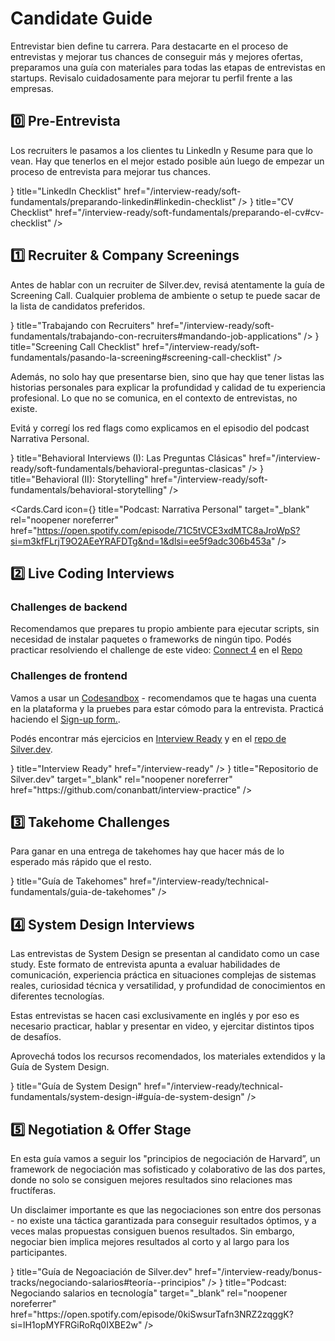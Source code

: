 

# Candidate Guide

Entrevistar bien define tu carrera. Para destacarte en el proceso de entrevistas y mejorar tus chances de conseguir más y mejores ofertas, preparamos una guía con materiales para todas las etapas de entrevistas en startups. Revisalo cuidadosamente para mejorar tu perfil frente a las empresas.

## 0️⃣ Pre-Entrevista

Los recruiters le pasamos a los clientes tu LinkedIn y Resume para que lo vean. Hay que tenerlos en el mejor estado posible aún luego de empezar un proceso de entrevista para mejorar tus chances.

<Cards>
<Cards.Card
icon={<LinkIcon />}
title="LinkedIn Checklist"
href="/interview-ready/soft-fundamentals/preparando-linkedin#linkedin-checklist"
/>
<Cards.Card
icon={<LinkIcon />}
title="CV Checklist"
href="/interview-ready/soft-fundamentals/preparando-el-cv#cv-checklist"
/>
</Cards>

## 1️⃣ Recruiter & Company Screenings

Antes de hablar con un recruiter de Silver.dev, revisá atentamente la guía de Screening Call. Cualquier problema de ambiente o setup te puede sacar de la lista de candidatos preferidos.

<Cards>
<Cards.Card
icon={<LinkIcon />}
title="Trabajando con Recruiters"
href="/interview-ready/soft-fundamentals/trabajando-con-recruiters#mandando-job-applications"
/>
<Cards.Card
icon={<LinkIcon />}
title="Screening Call Checklist"
href="/interview-ready/soft-fundamentals/pasando-la-screening#screening-call-checklist"
/>
</Cards>

Además, no solo hay que presentarse bien, sino que hay que tener listas las historias personales para explicar la profundidad y calidad de tu experiencia profesional. Lo que no se comunica, en el contexto de entrevistas, no existe.

Evitá y corregí los red flags como explicamos en el episodio del podcast Narrativa Personal.

<Cards>
<Cards.Card
icon={<LinkIcon />}
title="Behavioral Interviews (I): Las Preguntas Clásicas"
href="/interview-ready/soft-fundamentals/behavioral-preguntas-clasicas"
/>
<Cards.Card
icon={<LinkIcon />}
title="Behavioral (II): Storytelling"
href="/interview-ready/soft-fundamentals/behavioral-storytelling"
/>

<Cards.Card
icon={<LinkIcon />}
title="Podcast: Narrativa Personal"
target="_blank"
rel="noopener noreferrer"
href="https://open.spotify.com/episode/71C5tVCE3xdMTC8aJroWpS?si=m3kfFLrjT9O2AEeYRAFDTg&nd=1&dlsi=ee5f9adc306b453a"
/>
</Cards>

## 2️⃣ Live Coding Interviews

### Challenges de backend

Recomendamos que prepares tu propio ambiente para ejecutar scripts, sin necesidad de instalar paquetes o frameworks de ningún tipo.
Podés practicar resolviendo el challenge de este video: [Connect 4](https://docs.silver.dev/interview-ready/profile-mastery/backend/connect4) en el [Repo](https://github.com/conanbatt/interview-practice/blob/main/coding-challenges/coding/connect4.mjs)

### Challenges de frontend

Vamos a usar un [Codesandbox](https://codesandbox.io/) - recomendamos que te hagas una cuenta en la plataforma y la pruebes para estar cómodo para la entrevista.
Practicá haciendo el [Sign-up form.](/interview-ready/profile-mastery/frontend/react-signup-form).

Podés encontrar más ejercicios en [Interview Ready](/interview-ready) y en el [repo de Silver.dev](https://github.com/conanbatt/interview-practice).

<Cards>
<Cards.Card
icon={<LinkIcon />}
title="Interview Ready"
href="/interview-ready"
/>
<Cards.Card
icon={<LinkIcon />}
title="Repositorio de Silver.dev"
target="_blank"
rel="noopener noreferrer"
href="https://github.com/conanbatt/interview-practice"
/>
</Cards>

## 3️⃣ Takehome Challenges

Para ganar en una entrega de takehomes hay que hacer más de lo esperado más rápido que el resto.

<Cards>
<Cards.Card
icon={<LinkIcon />}
title="Guía de Takehomes"
href="/interview-ready/technical-fundamentals/guia-de-takehomes"
/>
</Cards>

## 4️⃣ System Design Interviews

Las entrevistas de System Design se presentan al candidato como un case study. Este formato de entrevista apunta a evaluar habilidades de comunicación, experiencia práctica en situaciones complejas de sistemas reales, curiosidad técnica y versatilidad, y profundidad de conocimientos en diferentes tecnologías.

Estas entrevistas se hacen casi exclusivamente en inglés y por eso es necesario practicar, hablar y presentar en video, y ejercitar distintos tipos de desafíos.

Aprovechá todos los recursos recomendados, los materiales extendidos y la Guía de System Design.

<Cards>
<Cards.Card
icon={<LinkIcon />}
title="Guía de System Design"
href="/interview-ready/technical-fundamentals/system-design-i#guía-de-system-design"
/>
</Cards>

## 5️⃣ Negotiation & Offer Stage

En esta guía vamos a seguir los "principios de negociación de Harvard”, un framework de negociación mas sofisticado y colaborativo de las dos partes, donde no solo se consiguen mejores resultados sino relaciones mas fructíferas.

Un disclaimer importante es que las negociaciones son entre dos personas - no existe una táctica garantizada para conseguir resultados óptimos, y a veces malas propuestas consiguen buenos resultados. Sin embargo, negociar bien implica mejores resultados al corto y al largo para los participantes.

<Cards>
<Cards.Card
icon={<LinkIcon />}
title="Guía de Negoaciación de Silver.dev"
href="/interview-ready/bonus-tracks/negociando-salarios#teoría--principios"
/>
<Cards.Card
icon={<LinkIcon />}
title="Podcast: Negociando salarios en tecnología"
target="_blank"
rel="noopener noreferrer"
href="https://open.spotify.com/episode/0kiSwsurTafn3NRZ2zqggK?si=lH1opMYFRGiRoRq0IXBE2w"
/>

</Cards>

